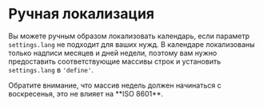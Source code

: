 # Ручная локализация

Вы можете ручным образом локализовать календарь, если параметр `settings.lang` не подходит для ваших нужд.
В календаре локализованы только надписи месяцев и дней недели, поэтому вам нужно предоставить соответствующие массивы строк и установить `settings.lang` в `'define'`.

<Info>
  Обратите внимание, что массив недель должен начинаться с воскресенья, это не влияет на **ISO 8601**.
</Info>

<Sandbox example="internationalization-assign-manually" />
